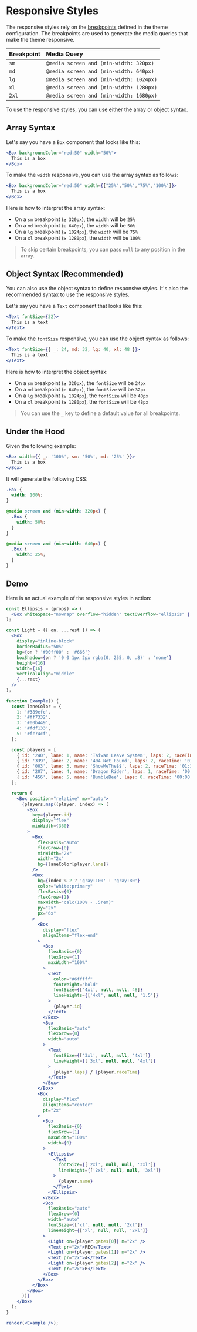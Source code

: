 # Responsive Styles

The responsive styles rely on the [breakpoints](breakpoints) defined in the theme configuration. The breakpoints are used to generate the media queries that make the theme responsive.

| Breakpoint | Media Query |
| :--------- | :---------- |
| `sm` | `@media screen and (min-width: 320px)` |
| `md` | `@media screen and (min-width: 640px)` |
| `lg` | `@media screen and (min-width: 1024px)` |
| `xl` | `@media screen and (min-width: 1280px)` |
| `2xl` | `@media screen and (min-width: 1680px)` |

To use the responsive styles, you can use either the array or object syntax.

## Array Syntax

Let's say you have a `Box` component that looks like this:

```jsx disabled
<Box backgroundColor="red:50" width="50%">
  This is a box
</Box>
```

To make the `width` responsive, you can use the array syntax as follows:

```jsx disabled
<Box backgroundColor="red:50" width={["25%","50%","75%","100%"]}>
  This is a box
</Box>
```

Here is how to interpret the array syntax:

* On a `sm` breakpoint (`≥ 320px`), the `width` will be `25%`
* On a `md` breakpoint (`≥ 640px`), the `width` will be `50%`
* On a `lg` breakpoint (`≥ 1024px`), the `width` will be `75%`
* On a `xl` breakpoint (`≥ 1280px`), the `width` will be `100%`

> To skip certain breakpoints, you can pass `null` to any position in the array.

## Object Syntax (Recommended)

You can also use the object syntax to define responsive styles. It's also the recommended syntax to use the responsive styles.

Let's say you have a `Text` component that looks like this:

```jsx disabled
<Text fontSize={32}>
  This is a text
</Text>
```

To make the `fontSize` responsive, you can use the object syntax as follows:

```jsx disabled
<Text fontSize={{ _: 24, md: 32, lg: 40, xl: 48 }}>
  This is a text
</Text>
```

Here is how to interpret the object syntax:

* On a `sm` breakpoint (`≥ 320px`), the `fontSize` will be `24px`
* On a `md` breakpoint (`≥ 640px`), the `fontSize` will be `32px`
* On a `lg` breakpoint (`≥ 1024px`), the `fontSize` will be `40px`
* On a `xl` breakpoint (`≥ 1280px`), the `fontSize` will be `48px`

> You can use the `_` key to define a default value for all breakpoints.

## Under the Hood

Given the following example:

```jsx disabled
<Box width={{ _: '100%', sm: '50%', md: '25%' }}>
  This is a box
</Box>
```

It will generate the following CSS:

```css
.Box {
  width: 100%;
}

@media screen and (min-width: 320px) {
  .Box {
    width: 50%;
  }
}

@media screen and (min-width: 640px) {
  .Box {
    width: 25%;
  }
}
```

## Demo

Here is an actual example of the responsive styles in action:

```jsx noInline
const Ellipsis = (props) => (
  <Box whiteSpace="nowrap" overflow="hidden" textOverflow="ellipsis" {...props} />
);

const Light = ({ on, ...rest }) => (
  <Box
    display="inline-block"
    borderRadius="50%"
    bg={on ? '#00ff00' : '#666'}
    boxShadow={on ? '0 0 1px 2px rgba(0, 255, 0, .8)' : 'none'}
    height={16}
    width={16}
    verticalAlign="middle"
    {...rest}
  />
);

function Example() {
  const laneColor = {
    1: '#389efc',
    2: '#ff7332',
    3: '#00b449',
    4: '#fdf133',
    5: '#fc74cf',
  };

  const players = [
    { id: '240', lane: 1, name: 'Taiwan Leave System', laps: 2, raceTime: '01:20.592', gates: [1, 1, 1] },
    { id: '339', lane: 2, name: '404 Not Found', laps: 2, raceTime: '01:24.036', gates: [1, 1, 1] },
    { id: '003', lane: 3, name: 'ShowMeThe$$', laps: 2, raceTime: '01:37.890', gates: [1, 1, 0] },
    { id: '207', lane: 4, name: 'Dragon Rider', laps: 1, raceTime: '00:49.211', gates: [1, 1, 0] },
    { id: '456', lane: 5, name: 'BumbleBee', laps: 0, raceTime: '00:00.000', gates: [1, 1, 1] },
  ];

  return (
    <Box position="relative" mx="auto">
      {players.map((player, index) => (
        <Box
          key={player.id}
          display="flex"
          minWidth={360}
        >
          <Box
            flexBasis="auto"
            flexGrow={0}
            minWidth="2x"
            width="2x"
            bg={laneColor[player.lane]}
          />
          <Box
            bg={index % 2 ? 'gray:100' : 'gray:80'}
            color="white:primary"
            flexBasis={0}
            flexGrow={1}
            maxWidth="calc(100% - .5rem)"
            py="2x"
            px="6x"
          >
            <Box
              display="flex"
              alignItems="flex-end"
            >
              <Box
                flexBasis={0}
                flexGrow={1}
                maxWidth="100%"
              >
                <Text
                  color="#6fffff"
                  fontWeight="bold"
                  fontSize={['4xl', null, null, 48]}
                  lineHeights={['4xl', null, null, '1.5']}
                >
                  {player.id}
                </Text>
              </Box>
              <Box
                flexBasis="auto"
                flexGrow={0}
                width="auto"
              >
                <Text
                  fontSize={['3xl', null, null, '4xl']}
                  lineHeight={['3xl', null, null, '4xl']}
                >
                  {player.laps} / {player.raceTime}
                </Text>
              </Box>
            </Box>
            <Box
              display="flex"
              alignItems="center"
              pt="2x"
            >
              <Box
                flexBasis={0}
                flexGrow={1}
                maxWidth="100%"
                width={0}
              >
                <Ellipsis>
                  <Text
                    fontSize={['2xl', null, null, '3xl']}
                    lineHeight={['2xl', null, null, '3xl']}
                  >
                    {player.name}
                  </Text>
                </Ellipsis>
              </Box>
              <Box
                flexBasis="auto"
                flexGrow={0}
                width="auto"
                fontSize={['xl', null, null, '2xl']}
                lineHeight={['xl', null, null, '2xl']}
              >
                <Light on={player.gates[0]} m="2x" />
                <Text pr="2x">REC</Text>
                <Light on={player.gates[1]} m="2x" />
                <Text pr="2x">A</Text>
                <Light on={player.gates[2]} m="2x" />
                <Text pr="2x">B</Text>
              </Box>
            </Box>
          </Box>
        </Box>
      ))}
    </Box>
  );
}

render(<Example />);
```
